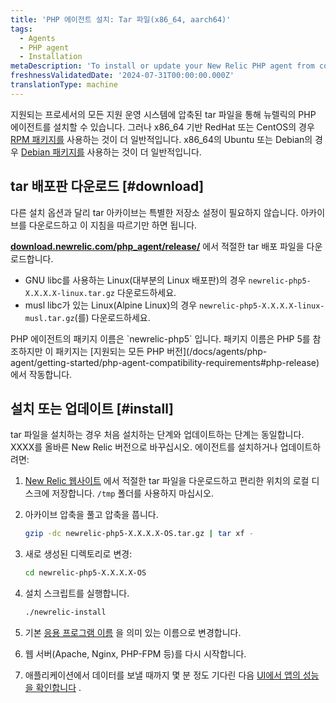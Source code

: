 ```yaml
---
title: 'PHP 에이전트 설치: Tar 파일(x86_64, aarch64)'
tags:
  - Agents
  - PHP agent
  - Installation
metaDescription: 'To install or update your New Relic PHP agent from compressed tar archives, start here.'
freshnessValidatedDate: '2024-07-31T00:00:00.000Z'
translationType: machine
---
```


지원되는 프로세서의 모든 지원 운영 시스템에 압축된 tar 파일을 통해 뉴렐릭의 PHP 에이전트를 설치할 수 있습니다. 그러나 x86_64 기반 RedHat 또는 CentOS의 경우 [RPM 패키지를](/docs/agents/php-agent/installation/php-agent-installation-aws-linux-redhat-centos/) 사용하는 것이 더 일반적입니다. x86_64의 Ubuntu 또는 Debian의 경우 [Debian 패키지를](/docs/agents/php-agent/installation/php-agent-installation-ubuntu-debian) 사용하는 것이 더 일반적입니다.

## tar 배포판 다운로드 [#download]

다른 설치 옵션과 달리 tar 아카이브는 특별한 저장소 설정이 필요하지 않습니다. 아카이브를 다운로드하고 이 지침을 따르기만 하면 됩니다.

<DNT>**[download.newrelic.com/php_agent/release/](https://download.newrelic.com/php_agent/release/)**</DNT> 에서 적절한 tar 배포 파일을 다운로드합니다.

* GNU libc를 사용하는 Linux(대부분의 Linux 배포판)의 경우 `newrelic-php5-X.X.X.X-linux.tar.gz` 다운로드하세요.
* musl libc가 있는 Linux(Alpine Linux)의 경우 `newrelic-php5-X.X.X.X-linux-musl.tar.gz`(를) 다운로드하세요.

<Callout variant="tip">
  PHP 에이전트의 패키지 이름은 `newrelic-php5` 입니다. 패키지 이름은 PHP 5를 참조하지만 이 패키지는 [지원되는 모든 PHP 버전](/docs/agents/php-agent/getting-started/php-agent-compatibility-requirements#php-release) 에서 작동합니다.
</Callout>

## 설치 또는 업데이트 [#install]

tar 파일을 설치하는 경우 처음 설치하는 단계와 업데이트하는 단계는 동일합니다. XXXX를 올바른 New Relic 버전으로 바꾸십시오. 에이전트를 설치하거나 업데이트하려면:

1. [New Relic 웹사이트](https://download.newrelic.com/php_agent/release/) 에서 적절한 tar 파일을 다운로드하고 편리한 위치의 로컬 디스크에 저장합니다. `/tmp` 폴더를 사용하지 마십시오.

2. 아카이브 압축을 풀고 압축을 풉니다.

   ```bash
   gzip -dc newrelic-php5-X.X.X.X-OS.tar.gz | tar xf -
   ```

3. 새로 생성된 디렉토리로 변경:

   ```bash
   cd newrelic-php5-X.X.X.X-OS
   ```

4. 설치 스크립트를 실행합니다.

   ```bash
   ./newrelic-install
   ```

5. 기본 [응용 프로그램 이름](/docs/site/naming-your-application) 을 의미 있는 이름으로 변경합니다.

6. 웹 서버(Apache, Nginx, PHP-FPM 등)를 다시 시작합니다.

7. 애플리케이션에서 데이터를 보낼 때까지 몇 분 정도 기다린 다음 [UI에서 앱의 성능을 확인합니다](/docs/apm/applications-menu/monitoring/apm-overview-page) .

<InstallFeedback/>
